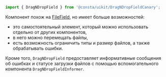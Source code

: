 ```ts
import { DragNDropField } from '@consta/uikit/DragNDropFieldCanary';
```

Компонент похож на [FileField](##LIBS.LIB.STAND/lib:uikit/stand:components-filefield-stable), но имеет больше возможностей:

- это самостоятельный элемент, который можно использовать отдельно от других компонентов,
- в него можно перемещать файлы,
- есть возможность ограничить типы и размер файлов, а также обрабатывать ошибки.

Кроме того, `DragNDropField` предоставляет информативные сообщения об ошибках и статусе загрузки файлов с помощью вспомогательного компонента `DragNDropFieldInformer`.
